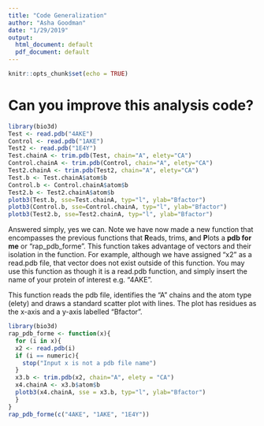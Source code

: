 ```yaml
---
title: "Code Generalization"
author: "Asha Goodman"
date: "1/29/2019"
output:
  html_document: default
  pdf_document: default
---
```


```r
knitr::opts_chunk$set(echo = TRUE)
```

# Can you improve this analysis code?
```r
library(bio3d)
Test <- read.pdb("4AKE") 
Control <- read.pdb("1AKE") 
Test2 <- read.pdb("1E4Y") 
Test.chainA <- trim.pdb(Test, chain="A", elety="CA")
Control.chainA <- trim.pdb(Control, chain="A", elety="CA")
Test2.chainA <- trim.pdb(Test2, chain="A", elety="CA")
Test.b <- Test.chainA$atom$b
Control.b <- Control.chainA$atom$b
Test2.b <- Test2.chainA$atom$b
plotb3(Test.b, sse=Test.chainA, typ="l", ylab="Bfactor")
plotb3(Control.b, sse=Control.chainA, typ="l", ylab="Bfactor")
plotb3(Test2.b, sse=Test2.chainA, typ="l", ylab="Bfactor")
```

Answered simply, yes we can. Note we have now made a new function that encompasses the previous functions that **R**eads, trims, **a**nd **P**lots a **pdb for me** or "rap_pdb_forme". This function takes advantage of vectors and their isolation in the function. For example, although we have assigned "x2" as a read.pdb file, that vector does not exist outside of this function. You may use this function as though it is a read.pdb function, and simply insert the name of your protein of interest e.g. "4AKE".

This function reads the pdb file, identifies the "A" chains and the atom type (elety) and draws a standard scatter plot with lines. The plot has residues as the x-axis and a y-axis labelled "Bfactor".

```r
library(bio3d)
rap_pdb_forme <- function(x){
  for (i in x){
  x2 <- read.pdb(i)
  if (i == numeric){
    stop("Input x is not a pdb file name")
  }
  x3.b <- trim.pdb(x2, chain="A", elety = "CA")
  x4.chainA <- x3.b$atom$b
  plotb3(x4.chainA, sse = x3.b, typ="l", ylab="Bfactor")
  }
}
rap_pdb_forme(c("4AKE", "1AKE", "1E4Y"))
```
